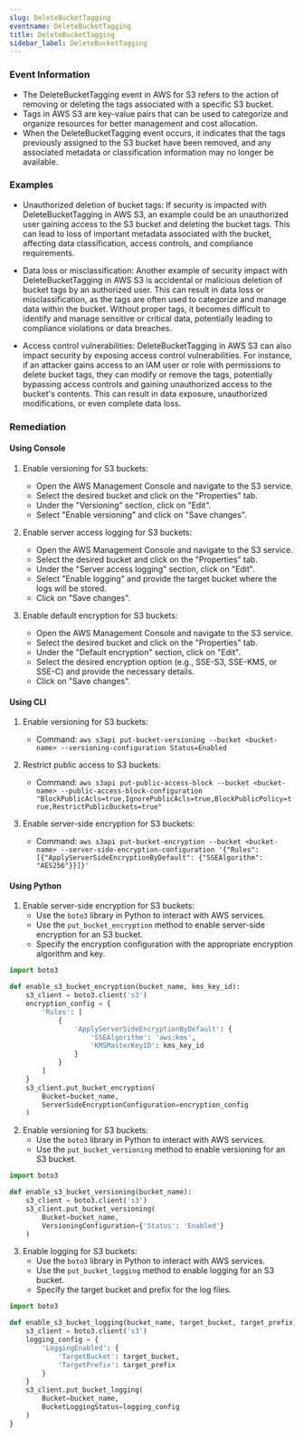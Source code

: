 ```yaml
--- 
slug: DeleteBucketTagging
eventname: DeleteBucketTagging
title: DeleteBucketTagging
sidebar_label: DeleteBucketTagging
---
```

                       
### Event Information

- The DeleteBucketTagging event in AWS for S3 refers to the action of removing or deleting the tags associated with a specific S3 bucket.
- Tags in AWS S3 are key-value pairs that can be used to categorize and organize resources for better management and cost allocation.
- When the DeleteBucketTagging event occurs, it indicates that the tags previously assigned to the S3 bucket have been removed, and any associated metadata or classification information may no longer be available.


### Examples

- Unauthorized deletion of bucket tags: If security is impacted with DeleteBucketTagging in AWS S3, an example could be an unauthorized user gaining access to the S3 bucket and deleting the bucket tags. This can lead to loss of important metadata associated with the bucket, affecting data classification, access controls, and compliance requirements.

- Data loss or misclassification: Another example of security impact with DeleteBucketTagging in AWS S3 is accidental or malicious deletion of bucket tags by an authorized user. This can result in data loss or misclassification, as the tags are often used to categorize and manage data within the bucket. Without proper tags, it becomes difficult to identify and manage sensitive or critical data, potentially leading to compliance violations or data breaches.

- Access control vulnerabilities: DeleteBucketTagging in AWS S3 can also impact security by exposing access control vulnerabilities. For instance, if an attacker gains access to an IAM user or role with permissions to delete bucket tags, they can modify or remove the tags, potentially bypassing access controls and gaining unauthorized access to the bucket's contents. This can result in data exposure, unauthorized modifications, or even complete data loss.

### Remediation

#### Using Console

1. Enable versioning for S3 buckets:
   - Open the AWS Management Console and navigate to the S3 service.
   - Select the desired bucket and click on the "Properties" tab.
   - Under the "Versioning" section, click on "Edit".
   - Select "Enable versioning" and click on "Save changes".

2. Enable server access logging for S3 buckets:
   - Open the AWS Management Console and navigate to the S3 service.
   - Select the desired bucket and click on the "Properties" tab.
   - Under the "Server access logging" section, click on "Edit".
   - Select "Enable logging" and provide the target bucket where the logs will be stored.
   - Click on "Save changes".

3. Enable default encryption for S3 buckets:
   - Open the AWS Management Console and navigate to the S3 service.
   - Select the desired bucket and click on the "Properties" tab.
   - Under the "Default encryption" section, click on "Edit".
   - Select the desired encryption option (e.g., SSE-S3, SSE-KMS, or SSE-C) and provide the necessary details.
   - Click on "Save changes".

#### Using CLI

1. Enable versioning for S3 buckets:
   - Command: `aws s3api put-bucket-versioning --bucket <bucket-name> --versioning-configuration Status=Enabled`

2. Restrict public access to S3 buckets:
   - Command: `aws s3api put-public-access-block --bucket <bucket-name> --public-access-block-configuration "BlockPublicAcls=true,IgnorePublicAcls=true,BlockPublicPolicy=true,RestrictPublicBuckets=true"`

3. Enable server-side encryption for S3 buckets:
   - Command: `aws s3api put-bucket-encryption --bucket <bucket-name> --server-side-encryption-configuration '{"Rules": [{"ApplyServerSideEncryptionByDefault": {"SSEAlgorithm": "AES256"}}]}'`

#### Using Python

1. Enable server-side encryption for S3 buckets:
   - Use the `boto3` library in Python to interact with AWS services.
   - Use the `put_bucket_encryption` method to enable server-side encryption for an S3 bucket.
   - Specify the encryption configuration with the appropriate encryption algorithm and key.

```python
import boto3

def enable_s3_bucket_encryption(bucket_name, kms_key_id):
    s3_client = boto3.client('s3')
    encryption_config = {
        'Rules': [
            {
                'ApplyServerSideEncryptionByDefault': {
                    'SSEAlgorithm': 'aws:kms',
                    'KMSMasterKeyID': kms_key_id
                }
            }
        ]
    }
    s3_client.put_bucket_encryption(
        Bucket=bucket_name,
        ServerSideEncryptionConfiguration=encryption_config
    )
```

2. Enable versioning for S3 buckets:
   - Use the `boto3` library in Python to interact with AWS services.
   - Use the `put_bucket_versioning` method to enable versioning for an S3 bucket.

```python
import boto3

def enable_s3_bucket_versioning(bucket_name):
    s3_client = boto3.client('s3')
    s3_client.put_bucket_versioning(
        Bucket=bucket_name,
        VersioningConfiguration={'Status': 'Enabled'}
    )
```

3. Enable logging for S3 buckets:
   - Use the `boto3` library in Python to interact with AWS services.
   - Use the `put_bucket_logging` method to enable logging for an S3 bucket.
   - Specify the target bucket and prefix for the log files.

```python
import boto3

def enable_s3_bucket_logging(bucket_name, target_bucket, target_prefix):
    s3_client = boto3.client('s3')
    logging_config = {
        'LoggingEnabled': {
            'TargetBucket': target_bucket,
            'TargetPrefix': target_prefix
        }
    }
    s3_client.put_bucket_logging(
        Bucket=bucket_name,
        BucketLoggingStatus=logging_config
    )
}
```


 